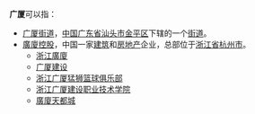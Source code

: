 '''广厦'''可以指：
*[[广厦街道|广厦街道]]，[[中华人民共和国|中国]][[广东省|广东省]][[汕头市|汕头市]][[金平区|金平区]]下辖的一个[[街道_(行政区划)|街道]]。
*[[廣廈控股|廣廈控股]]，中国一家[[建筑|建筑]]和[[房地产|房地产]]企业，总部位于[[浙江省|浙江省]][[杭州市|杭州市]]。
**[[浙江廣廈|浙江廣廈]]
**[[广厦建设|广厦建设]]
**[[浙江广厦猛狮篮球俱乐部|浙江广厦猛狮篮球俱乐部]]
**[[浙江广厦建设职业技术学院|浙江广厦建设职业技术学院]]
**[[廣廈天都城|廣廈天都城]]
{{disambig|Cat=二字中國相關消歧義}}